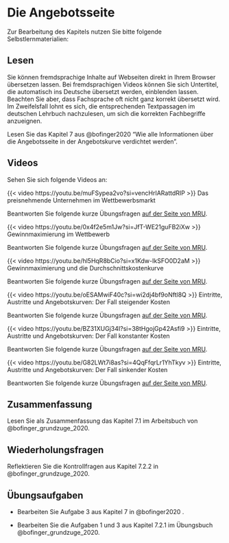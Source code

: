 # Die Angebotsseite

Zur Bearbeitung des Kapitels nutzen Sie bitte folgende Selbstlernmaterialien:

## Lesen

::: {.callout-important title="Praktischer Hinweis"}
Sie können fremdsprachige Inhalte auf Webseiten direkt in Ihrem Browser übersetzen lassen. Bei fremdsprachigen Videos können Sie sich Untertitel, die automatisch ins Deutsche übersetzt werden, einblenden lassen. Beachten Sie aber, dass Fachsprache oft nicht ganz korrekt übersetzt wird. Im Zweifelsfall lohnt es sich, die entsprechenden Textpassagen im deutschen Lehrbuch nachzulesen, um sich die korrekten Fachbegriffe anzueignen.
:::


Lesen Sie das Kapitel 7 aus @bofinger2020 "Wie alle Informationen über die Angebotsseite in der Angebotskurve verdichtet werden".

## Videos

Sehen Sie sich folgende Videos an:

::: {#vid-supp1}
{{< video https://youtu.be/muFSypea2vo?si=vencHrIARattdRIP >}} 
Das preisnehmende Unternehmen im Wettbewerbsmarkt
:::

Beantworten Sie folgende kurze Übungsfragen [auf der Seite von MRU](https://mru.org/practice-questions/introduction-competitive-firm-practice-questions){target=_blank}.

::: {.callout-tip collapse="true" title="Video: Gewinnmaximierung im Wettbewerb"}
<div>

::: {#vid-supp2}
{{< video https://youtu.be/0x4f2e5m1Jw?si=JfT-WE21guFB2iXw >}} 
Gewinnmaximierung im Wettbewerb
:::

</div>

Beantworten Sie folgende kurze Übungsfragen [auf der Seite von MRU](https://mru.org/practice-questions/maximizing-profit-under-competition-practice-questions){target=_blank}.
:::

::: {.callout-tip collapse="true" title="Video: Gewinnmaximierung und die Durchschnittskostenkurve"}
<div>

::: {#vid-supp3}
{{< video https://youtu.be/hl5HqR8bCio?si=x1Kdw-IkSFO0D2aM >}} 
Gewinnmaximierung und die Durchschnittskostenkurve
:::

</div>

Beantworten Sie folgende kurze Übungsfragen [auf der Seite von MRU](https://mru.org/practice-questions/maximizing-profit-and-average-cost-curve-practice-questions){target=_blank}.
:::

::: {.callout-tip collapse="true" title="Video: Eintritte, Austritte und Angebotskurven: Der Fall steigender Kosten"}
<div>

::: {#vid-supp4}
{{< video https://youtu.be/oESAMwiF40c?si=wi2dj4bf9oNftl8Q >}} 
Eintritte, Austritte und Angebotskurven: Der Fall steigender Kosten
:::

</div>

Beantworten Sie folgende kurze Übungsfragen [auf der Seite von MRU](https://mru.org/practice-questions/entry-exit-and-supply-curves-increasing-costs-practice-questions){target=_blank}.
:::

::: {.callout-note collapse="true" title="Bonusmaterial: Alternative Kostenszenarien"}
<div>

::: {#vid-supp5}
{{< video https://youtu.be/BZ31XUGj34I?si=38tHgojGp42Asfi9 >}} 
Eintritte, Austritte und Angebotskurven: Der Fall konstanter Kosten
:::

</div>

Beantworten Sie folgende kurze Übungsfragen [auf der Seite von MRU](https://mru.org/practice-questions/entry-exit-and-supply-curves-constant-costs-practice-questions){target=_blank}.

<div>

::: {#vid-supp6}
{{< video https://youtu.be/G82LWt7i8as?si=4QqFfqrLr1YhTkyv >}} 
Eintritte, Austritte und Angebotskurven: Der Fall sinkender Kosten
:::

</div>

Beantworten Sie folgende kurze Übungsfragen [auf der Seite von MRU](https://mru.org/practice-questions/entry-exit-and-supply-curves-decreasing-costs-practice-questions){target=_blank}.
:::

## Zusammenfassung

Lesen Sie als Zusammenfassung das Kapitel 7.1 im Arbeitsbuch von @bofinger_grundzuge_2020.

## Wiederholungsfragen

Reflektieren Sie die Kontrollfragen aus Kapitel 7.2.2 in @bofinger_grundzuge_2020.

## Übungsaufgaben

-   Bearbeiten Sie Aufgabe 3 aus Kapitel 7 in @bofinger2020 .

-   Bearbeiten Sie die Aufgaben 1 und 3 aus Kapitel 7.2.1 im Übungsbuch @bofinger_grundzuge_2020.
